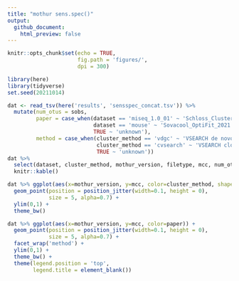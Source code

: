 ```yaml
---
title: "mothur sens.spec()"
output: 
  github_document:
    html_preview: false
---
```


```r
knitr::opts_chunk$set(echo = TRUE,
                      fig.path = 'figures/',
                      dpi = 300)
```
```r
library(here)
library(tidyverse)
set.seed(20211014)
```

```r
dat <- read_tsv(here('results', 'sensspec_concat.tsv')) %>% 
  mutate(num_otus = sobs,
         paper = case_when(dataset == 'miseq_1.0_01' ~ 'Schloss_Cluster_PeerJ_2015',
                           dataset == 'mouse' ~ 'Sovacool_OptiFit_2021',
                           TRUE ~ 'unknown'),
         method = case_when(cluster_method == 'vdgc' ~ 'VSEARCH de novo',
                            cluster_method == 'cvsearch' ~ 'VSEARCH closed ref',
                            TRUE ~ 'unknown'))
dat %>% 
  select(dataset, cluster_method, mothur_version, filetype, mcc, num_otus) %>%
  knitr::kable()
```


```r
dat %>% ggplot(aes(x=mothur_version, y=mcc, color=cluster_method, shape=dataset)) +
  geom_point(position = position_jitter(width=0.1, height = 0),
             size = 5, alpha=0.7) +
  ylim(0,1) +
  theme_bw()
```

```r
dat %>% ggplot(aes(x=mothur_version, y=mcc, color=paper)) +
  geom_point(position = position_jitter(width=0.1, height = 0),
             size = 5, alpha=0.7) +
  facet_wrap('method') +
  ylim(0,1) +
  theme_bw() +
  theme(legend.position = 'top',
        legend.title = element_blank())
```

